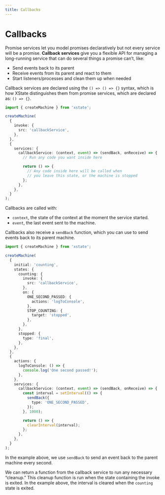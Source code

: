 ```yaml
---
title: Callbacks
---
```


<!-- Needs technical review -->

# Callbacks

<!-- deps: ["services", "promise-services"] -->

Promise services let you model promises declaratively but not every service will be a promise. **Callback services** give you a flexible API for managing a long-running service that can do several things a promise can’t, like:

- Send events back to its parent
- Receive events from its parent and react to them
- Start listeners/processes and clean them up when needed

Callback services are declared using the `() => () => {}` syntax, which is how XState distinguishes them from promise services, which are declared as: `() => {}`.

```ts twoslash
import { createMachine } from 'xstate';

createMachine(
  {
    invoke: {
      src: 'callbackService',
    },
  },
  {
    services: {
      callbackService: (context, event) => (sendBack, onReceive) => {
        // Run any code you want inside here

        return () => {
          // Any code inside here will be called when
          // you leave this state, or the machine is stopped
        };
      },
    },
  }
);
```

Callbacks are called with:

- `context`, the state of the context at the moment the service started.
- `event`, the last event sent to the machine.

Callbacks also receive a `sendBack` function, which you can use to send events back to its parent machine.

```ts twoslash
import { createMachine } from 'xstate';

createMachine(
  {
    initial: 'counting',
    states: {
      counting: {
        invoke: {
          src: 'callbackService',
        },
        on: {
          ONE_SECOND_PASSED: {
            actions: 'logToConsole',
          },
          STOP_COUNTING: {
            target: 'stopped',
          },
        },
      },
      stopped: {
        type: 'final',
      },
    },
  },
  {
    actions: {
      logToConsole: () => {
        console.log('One second passed!');
      },
    },
    services: {
      callbackService: (context, event) => (sendBack, onReceive) => {
        const interval = setInterval(() => {
          sendBack({
            type: 'ONE_SECOND_PASSED',
          });
        }, 1000);

        return () => {
          clearInterval(interval);
        };
      },
    },
  }
);
```

In the example above, we use `sendBack` to send an event back to the parent machine every second.

We can return a function from the callback service to run any necessary “cleanup.” This cleanup function is run when the state containing the invoke is exited. In the example above, the interval is cleared when the `counting` state is exited.

